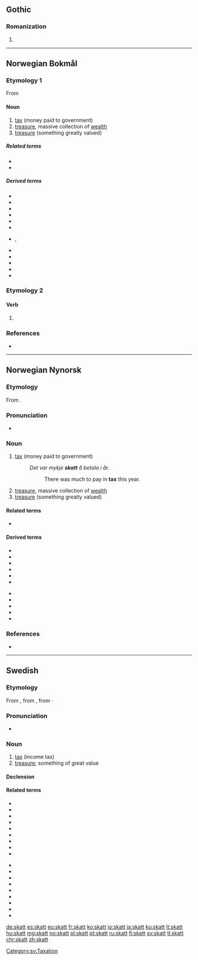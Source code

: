==Gothic==

===Romanization===
{{got-rom}}

# {{got-romanization of|𐍃𐌺𐌰𐍄𐍄}}

----

==Norwegian Bokmål==

===Etymology 1===
From {{etyl|non|nb}} {{m|non|skattr}}

====Noun====
{{nb-noun-m1}}

# [[tax]] (money paid to government)
# [[treasure]], massive collection of [[wealth]]
# [[treasure]] (something greatly valued)

=====Related terms=====
* {{l|nb|beskatte}}
* {{l|nb|skatte}}

=====Derived terms=====
{{top2}}
* {{l|nb|eiendomsskatt}}
* {{l|nb|formueskatt}}
* {{l|nb|inntektsskatt}}
* {{l|nb|skattbar}}
* {{l|nb|skattebetaler}}
* {{l|nb|skattejakt}}
{{mid2}}
* {{l|nb|skattelette}}, {{l|nb|skattelettelse}}
* {{l|nb|skattkammer}}
* {{l|nb|skattekart}}
* {{l|nb|skattekiste}}
* {{l|nb|skatteparadis}}
* {{l|nb|skattesats}}
{{bottom}}

===Etymology 2===

====Verb====
{{head|nb|verb form}}

# {{imperative of|skatte|lang=nb}}

===References===
* {{R:The Bokmål Dictionary}}

----

==Norwegian Nynorsk==

===Etymology===
From {{etyl|non|nn}} {{m|non|skattr}}.

===Pronunciation===
* {{IPA|/skat/|lang=nn}} {{nn-pronu-note}}

===Noun===
{{nn-noun-m1}}

# [[tax]] (money paid to government)
#: ''Det var mykje '''skatt''' å betala i år.''
#:: There was much to pay in '''tax''' this year.
# [[treasure]], massive collection of [[wealth]]
# [[treasure]] (something greatly valued)

====Related terms====
* {{nn-inf|skatt|/}}

====Derived terms====
{{top2}}
* {{l|nn|eigedomsskatt}}
* {{l|nn|formueskatt}}
* {{l|nn|inntektsskatt}}
* {{l|nn|skattbar}}
* {{l|nn|skattejakt}}
* {{l|nn|skattelette}}
{{mid2}}
* {{l|nn|skattkammer}}
* {{l|nn|skattekart}}
* {{l|nn|skattekiste}}
* {{l|nn|skatteparadis}}
* {{l|nn|skattesats}}
{{bottom}}

===References===
* {{R:The Nynorsk Dictionary}}

----

==Swedish==

===Etymology===
From {{etyl|non|sv}} {{m|non|skattr}}, from {{etyl|gem-pro|sv}} {{m|gem-pro|*skattaz}}, from {{etyl|ine-pro|sv}} {{m|ine-pro|*skat-}}·

===Pronunciation===
* {{audio|Sv-skatt.ogg|Audio|lang=sv}}

===Noun===
{{sv-noun|c}}

# [[tax]] (income tax)
# [[treasure]]; something of great value

====Declension====
{{sv-infl-noun-c-er}}

====Related terms====
{{rel-top}}
* {{l|sv|arvsskatt}}
* {{l|sv|fastighetsskatt}}
* {{l|sv|förmögenhetsskatt}}
* {{l|sv|inkomstskatt}}
* {{l|sv|källskatt}}
* {{l|sv|kvarskatt}}
* {{l|sv|lyxskatt}}
* {{l|sv|preliminärskatt}}
* {{l|sv|restskatt}}
{{rel-mid}}
* {{l|sv|skatta}}
* {{l|sv|skatteåterbäring}}
* {{l|sv|skattesats}}
* {{l|sv|skatteverk}}
* {{l|sv|skattjakt}}
* {{l|sv|skattkammare}}
* {{l|sv|skattkarta}}
* {{l|sv|skattkista}}
* {{l|sv|värnskatt}}
{{rel-bottom}}

[[Category:sv:Taxation]]

[[de:skatt]]
[[es:skatt]]
[[eu:skatt]]
[[fr:skatt]]
[[ko:skatt]]
[[io:skatt]]
[[ja:skatt]]
[[ku:skatt]]
[[lt:skatt]]
[[hu:skatt]]
[[mg:skatt]]
[[no:skatt]]
[[pl:skatt]]
[[pt:skatt]]
[[ru:skatt]]
[[fi:skatt]]
[[sv:skatt]]
[[tl:skatt]]
[[chr:skatt]]
[[zh:skatt]]